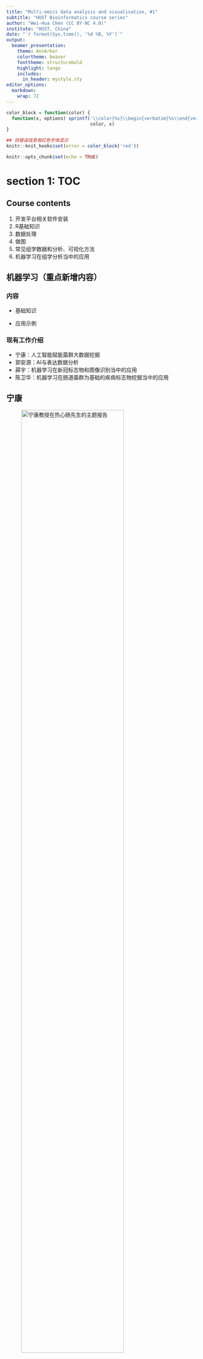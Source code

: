 ```yaml
---
title: "Multi-omics data analysis and visualisation, #1"
subtitle: "HUST Bioinformatics course series"
author: "Wei-Hua Chen (CC BY-NC 4.0)"
institute: "HUST, China"
date: "`r format(Sys.time(), '%d %B, %Y')`"
output: 
  beamer_presentation:
    theme: AnnArbor
    colortheme: beaver
    fonttheme: structurebold
    highlight: tango
    includes:
      in_header: mystyle.sty
editor_options: 
  markdown: 
    wrap: 72
---
```


```r
color_block = function(color) {
  function(x, options) sprintf('\\color{%s}\\begin{verbatim}%s\\end{verbatim}',
                               color, x)
}

## 将错误信息用红色字体显示
knitr::knit_hooks$set(error = color_block('red'))
```

```r
knitr::opts_chunk$set(echo = TRUE)
```

# section 1: TOC

## Course contents

1.  开发平台相关软件安装
2.  R基础知识
3.  数据处理
4.  做图
5.  常见组学数据和分析、可视化方法
6.  机器学习在组学分析当中的应用

## 机器学习（重点新增内容）

### 内容

-   基础知识

-   应用示例

### 现有工作介绍

-   宁康：人工智能赋能菌群大数据挖掘
-   郭安源：AI与表达数据分析
-   薛宇：机器学习在新冠标志物和图像识别当中的应用
-   陈卫华：机器学习在肠道菌群为基础的疾病标志物挖掘当中的应用

## 宁康

![宁康教授在热心肠先生的主题报告](images/talk01/ML-kangning.png){width="80%"}

[SOHU页面](https://www.sohu.com/a/438990464_185627)

## 郭安源

![Advanced Science (2019 IF:
15.84)](images/talk01/ML-anyuan.png){width="60%"}

截止2021年3月7日，已被引用60次 (Google Scholar)

## 薛宇

![Nature BME & Immunity
(IF\>20)](images/talk01/ML-xueyu.png){width="60%"}

机器学习在新冠标志物和图像识别当中的应用

## 陈卫华

![Cell Metabolism (2019 IF:
21.56)](images/talk01/ML-weihuachen.png){width="60%"}

机器学习在肠道菌群为基础的疾病标志物挖掘当中的应用

## 用肠道菌群profile一次诊断多种疾病

![mSystems (2019 IF: 6.6)](images/talk01/ML_mSystems.png){width="65%"}

诊断多种常见肠病的机器学习模型

## Class rules

1.  每次随机点名
2.  课堂随机提问
3.  每人2次无理由缺课机会，占平时成绩的一半
4.  考试、平时成绩各占总成绩的50%

注: 严格按以上进行，如多次表现不好，可能会不及格

# section 2: why choose R?

## R语言简史

1993到2000这段时间R只在小范围内流传。2000年之后开始大爆发，用户数量直线上升。除去R本身的优秀之外，这种爆发与多个因素有关，比如自由软件的兴起，Linux的成熟等等；经济危机也促进大家采用免费的自由软件替代统计领域的传统强者如SPSS、SAS和Matlab等（注：均为收费软件）。

首先，越来越多的学术文章使用R作为分析工具。根据来自著名学术搜索引擎Google
Scholar（谷歌学术）的数据，R的流行趋势有以下两个特点：1）在学术领域的市场份额逐年增加，且增势迅猛，2）R是为数不多市场份额增加的统计软件之一。

接下来我们就用R把这个趋势画出来！如下面代码所示，所需代码包括4个部分：装入所需要的包，读取数据，处理数据和作图。运行这段代码，既专业又美观的图片就生成了！

## R的流行性调查

代码 \fontsize{7}{8}\selectfont

```r
library("ggplot2"); library("reshape2");

dat <- read.csv(file = "data/talk01/chaper01_preface_scholarly_impact_2012.4.9.csv");

cols.subset <- c("Year", "JMP","Minitab","Stata","Statistica","Systat","R");
Subset <- dat[ , cols.subset];
ScholarLong <- melt(Subset, id.vars = "Year");
names(ScholarLong) <- c("Year","Software", "Hits");

plot1 <- 
  ggplot(ScholarLong, aes(Year, Hits, group=Software)) + #准备
    geom_smooth(aes(fill=Software), position="fill", method="loess") + #画图
    ggtitle("Market share") + #设置图标题
    scale_x_continuous("Year") + # 改变X轴标题
    scale_y_continuous("Google Scholar %", labels = NULL ) +
    theme(axis.ticks = element_blank(),  text = element_text(size=14)) + 
    guides(fill=guide_legend( title = "Software",  reverse = F )) + 
    geom_text(data = data.frame( Year = 2011,  Software = "R", Hits = 0.10 ),
              aes(label = Software), hjust = 0, vjust = 0.5);
```

## Market share, result

```r
plot1
```

**注**：这里移除了市场占有率较大的SAS和SPSS

## R的招聘趋势

其次，统计分析相关工作的招聘信息中要求申请者会用R的也越来越多了。根据美国招聘搜索引擎indeed.com的数据，自2005年（此搜索引擎提供的最早数据）起，需要用到R的招聘信息占总体招聘的比例逐年上升，目前仅排在SAS和Matlab之后，处于第3位。而且，除了Stata之外，R是唯一一个占比上升。

同样的，我们用R把这个趋势画出来！

## R job trends

代码 \fontsize{7}{8}\selectfont

```r
library("ggplot2"); ## 主作图包

##2. -- 读取数据 --
dat <- read.table(file ="data/talk01/chaper01_preface_indeed_com_stats_2015.txt", 
                  header = T, as.is = T);
##3. 处理数据
dat$date <- as.Date(dat$date); ## 把第一列改为日期

#根据job对software进行调整
dat <- transform(dat, software = reorder(software, job)); 

plot2 <-
  ggplot( dat, aes( date, job, group = software, colour = software) ) +
    geom_line( size = 0.8  ) +
    ggtitle("Job trends (data from indeed.com)") + #设置图标题
    xlab("Year") + ylab("%") +
    #改变字体大小;要放在theme_grey()后面  
    theme( text = element_text(size=14) ) + 
    guides(colour=guide_legend( title = "Tool",  reverse = TRUE )) +
    scale_colour_brewer(palette="Set1") + #改变默认颜色
    geom_text(data = dat[dat$date == "2015-01-01" & dat$software %in% c("R"), ], 
              aes(label = software), hjust = 0, vjust = 0.5);
```

## R job trends, plot

```r
plot2;
```

## Programming language trends 2016 vs 2015

![Worldwide Google Trends, Dec 2016 vs Dec
2015](images/talk01/google_trends.png){width="70%"}

## Github pulls, 2017

![Github pulls,
2017](images/talk01/github_Most-pull-requests-1.png){height="50%"}

## Popularity by year

![popularity by year from 2008 to
2018](images/talk01/programming_language_popularity_by_years_2008_2018.png){height="50%"}

## Popularity by year, cont.

![yet another
statistics](images/talk01/R_python_and_matlab.png){height="50%"}

Data from:
<http://blog.revolutionanalytics.com/2018/06/pypl-programming-language-trends.html>
Accessed on: Sep 24, 2018

## Programming languages for bioinformatics

### Perl或Python

-   强大的文本处理能力（包括序列）
-   不错的运行速度（尤其是Python）
-   强大的生信和统计学扩展包（尤其是Python）
-   方便的并行计算

### R

-   强大的格式数据处理能力（二维表格, dplyr）
-   无以伦比的统计学专业性
-   专业而好看的数据可视化软件（ggplot2）
-   专业的生信扩展包（Bioconductor）
-   超级好用的整合开发环境IDE（RStudio）

## 我用过的 programming languages

```{=tex}
\begin{columns}
\begin{column}{0.48\textwidth}
\begin{itemize}
\item - C
\item -  \textbf{Perl}
\item -  \textbf{R}
\item -  \textbf{PHP}
\item -  \textbf{Java}
\item -  \textbf{MySQL}
\item -  HTML
\item -  Javascript
\end{itemize}

\href{https://www.evolgenius.info/evolview}{Evolview ver3.0}

cited 154 times in 2020 (ver2+3), 53 so far (as of April 10, 2021)

\end{column}
\begin{column}{0.48\textwidth}

\begin{figure}
  \includegraphics[width=\linewidth]{images/talk01/evolview_showcase3.png}
  \caption{.Evolview showcase 3}
  \label{fig:evolviewshowcase03}
\end{figure}

\end{column}
\end{columns}
```
## 网站链接、参考文献和扩展阅读

综上所述，R已经是最流行的免费统计分析软件，排名仅在几个传统的分析软件之后，而且大有赶超它们的趋势。学好R，不仅有助于在学术研究领域的发展，对找工作也有不少的帮助。

-   R的官方网站: <http://www.r-project.org>
-   R档案综合网络，即CRAN(Comprehensive R Archive Network):
    <http://cran.r-project.org/>
-   ggplot2: <http://ggplot2.org/>
-   RStudio: <http://www.rstudio.com/>
-   如何从Google Scholar抓取引用数据:
    <http://librestats.com/2012/04/12/statistical-software-popularity-on-google-scholar/>
-   indeed招聘趋势: www.indeed.com/jobtrends
-   R for data science: <https://r4ds.had.co.nz> (必读！！)

# Section 3: setting up working enviroment

## Install R

Go go <https://mirrors.tuna.tsinghua.edu.cn/CRAN/>
(清华镜像)，R支持主流的操作系统包括Linux，Windows和MacOS，请根据操作系统下载对应的安装文件。如下图所示：

![选择合适的安装包](images/talk01/download_R_from_selected_mirror.png){width="80%"}

新版本的Mac OS
X还需要安装XQuartz(<http://xquartz.macosforge.org/landing/>)。某些还需要用到Xcode，可以从App
Store免费安装。

## Install R on Linux

目前大多Linux发行版都带有R，因此可直接使用。从CRAN下载文件进行安装稍嫌复杂，要求用户对Linux系统有一定的了解，而且需要有管理员权限。建议初级用户在Linux高手指导下安装。
点击上图中的"Download R for
Linux"后，发行版为Redhat（红帽）或Suse的用户要先阅读网站上提供的readme或readme.html文件，然后其中的指示进行安装。这里就不再累述了。

![R安装包文件名](images/talk01/R_linux_installer_name.png){width="80%"}

## R studio

RStudio可以从http://www.rstudio.com/products/rstudio/download/下载，支持等主流的操作系统。

![RStudio website main
page](images/talk01/rstudio_mainpage_screenshot.png){height="50%"}

## R studio versions

RStudio 有商业和免费版本；也有server版 ![Rstudio
versions](images/talk01/RStudio_versions.png){width="100%"}

## R studio, cont.

RStudio运行时的界面如下图所示，除了顶部的菜单栏工具栏之外，主界面还包括4个子窗口：

![R studio
单机版主界面](images/talk01/RStudio_interface.png){width="355"}

## R studio, cont.

### 1. 代码编辑器

-   具有代码编辑、语法高亮、代码和变量提示、代码错误检查等功能
-   选中并向R控制台（窗口2）发送并运行代码。用快捷键Ctrl+Enter（MacOS下是Cmd+Enter）进行代码发送。没有代码选中时，发送光标所在行的代码
-   可同时打开编辑多个文件
-   除R代码外，还支持C++、R MarkDown、HTML等其它文件的编辑
-   也可用于显示数据

### 2. R console

-   可在此直接输入各种命令并查看运行结果。支持代码提示

### 3. 变量列表及代码运行的历史记录

## R studio, cont.

### 4. 其它窗口

-   当前工作目录下的文件列表
-   作图结果
-   可用和已安装的扩展包；在这里可以直接安装新的和升级已有的扩展包
-   帮助

注意，子窗口之间可以通过快捷键 Ctr+子窗口编号 进行切换。如 Ctrl+1
可以切换到代码编辑子窗口， Ctrl+2 则切换到R控制台。

### 其它特点

-   创建、管理 projects

## R studio 特点详解

### 代码提示/自动完成

**子窗口1和2**都提供有代码提示功能，即：用户输入3个字母时，RStudio会列出所有前3个字母相同的变量或函数名供用户选择；用户可通过键盘的上下键选择，然后用Enter（回车）选定，非常方便。
变量或函数名前面的小图标表示了它们的类型；如果当前高亮的是函数，RStudio还会显示其部分帮助内容。

![R studio code
autocomplete](images/talk01/RStudio_code_autocomplete.png){height="20%"}

## R studio 特点详解, cont.

### 查看变量内容

**子窗口3**内会列出所有当前使用的变量、变量的类型以及大小，如下图：

![loaded variables](images/talk01/Rstudio_variables.png){height="20%"}

有些简单变量，如数组，RStudio会直接显示其部分值；对于复杂一些的变量，比如data.frame（类似于二维表格），则可以点击变量名前边的小三角标识展开其内容。
当变量的最右侧出现小网格状图标时（如上图箭头所指位置），点击它们后可以在子窗口2内察看。

## R studio 特点详解, cont.

### 导出作图并选择导出格式

RStudio的**第4子窗口**里集中了许多有用的功能，组织在不同的'Tab'（标签）内。比如作图（plots），不仅可以察看画图的结果，还可以导出当前图像至硬盘，或拷贝至剪贴板；如下图所示。支持导出格式有png和pdf。

![export active plot to various graphical
formats](images/talk01/RStudio_export_plots.png){height="30%"}

## R studio 特点详解, cont.

### 查看已安装的**包**

通过**第4子窗口**的"包"（Packages）标签内的工具，用户可以很方便的查看已安装的包：

![Check installed
packages](images/talk01/RStudio_installed_packages.png){height="30%"}

## install new package(s)

同样通过**第4子窗口**的"包"（Packages）标签内的工具，安装新的包：

![install new
package](images/talk01/RStudio_install_package.png){height="50%"}

## Packages needed for this study

大部分包都由 RStudio
公司提供；包括：ggplot2，tidyr，readr，stringr等。可以用以下命令一次性安装。不过，为方便读者直接从后面章节阅读，在每一次使用新包时，我们会再次进行提示安装方法。

\FontSmall

```r
install.packages( c("ggplot2", "tidyr", "readr", "stringr") );
```

\FontNormal

也可以单独安装：

\FontSmall

```r
install.packages( "ggplot2" ); #安装作图用的ggplot2
install.packages( "tidyr" ); # 数据处理用等
```

\FontNormal

第一次运行命令 install.packages()
时，系统会提示选择镜像网站；请选择地理位置上距你最近的镜像（比如中国）。

## install packages, cont.

You can also choose your CRAN mirror manually (recommended when
installing takes a long time):

\FontSmall

```r
chooseCRANmirror();
```

\FontNormal

![Choose CRAN mirror](images/talk01/choosecran_mirror.png){height="40%"}

You can also use `chooseBioCmirror();` to choose mirror for
[BioConductor](https://bioconductor.org/) packages.

## Packages needed for this study, cont.

实际上，以上包属于一个meta-package，我们只需要安装它就可以了：

\FontSmall

```r
install.packages("tidyverse")
```

\FontNormal

它是以下包的集合，都由 <https://www.tidyverse.org> 开发：

![tidyverse: a mega package](images/talk01/tidyverse.png){width="43%"}

## R studio server

### 特点：

-   在服务器上安装，使用服务器的强大计算资源
-   通过网页登录，使用服务器帐号密码（方便，安全）
-   一直运行

![RStudio server web login form (w/ linux
account)](images/talk01/rstudio_server_login_page_web.png){height="30%"}

## R studio server, cont.

![RStudio server
界面（通过浏览器）](images/talk01/rstudio_server_interface.png){width="100%"}

## R studio packages for data science

### all part of (业界良心) tidyverse

-   dplyr: 强大且方便的数据处理
-   tydyr：数据转换工具
-   readr：方便的文件IO
-   stringr：文本处理
-   Tibble：代替 data.frame 的 下一代数据存储格式
-   purr：（暂时还未用到的包 \~\~ ）

## R studio packages for data visualisation

### tidyverse

-   ggplot2：专业好用（但学习曲线很陡）的画图工具

    -   <http://ggplot2.tidyverse.org>
    -   gallery: <http://www.ggplot2-exts.org/gallery/>

![surminer
<https://rpkgs.datanovia.com/survminer/index.html>](images/talk01/suvminer_example_output.png){width="42%"}

## RStudio packages for data visualisation, cont.

### ggvis (currently ver0.4): <http://ggvis.rstudio.com>

-   from the **ggplot2** team
-   create interactive graphics in RStudio and web browser
-   [top 50 ggplot2
    visualisations](http://r-statistics.co/Top50-Ggplot2-Visualizations-MasterList-R-Code.html)

![ggvis example plots](images/talk01/ggvis_v0_4.png){width="40%"}

## RStudio packages for data visualisation, cont.

### Shiny: <http://shiny.rstudio.com/gallery/>

-   build professional, interactive visualizations
-   equipped with popular web widgets
-   can be deployed as independent websites

![Shiny website example:
<http://shiny.rstudio.com/gallery/bus-dashboard.html>](images/talk01/shiny_example.png){height="30%"}

## RStudio packages for data visualisation, cont.

### other packages

-   rmarkdown : create professional documents
-   knitr: convert rmarkdown to pdf, html and more ...

# Section 4: other tools used in our group

## Database tools

-   MySQL
-   phpmyadmin

![phpmyadmin login page using web
browser](images/talk01/phpMyAdmin.png){height="40%"}

## Database tools, cont.

![phpmyadmin database
view](images/talk01/phpmyadmin_database_view.png){height="50%"}

## other tools

### programming languages

-   R
-   Python
-   Perl

### code depository

-   Github
-   Github desktop
-   Atom (general-purpose text editor and more)

### web development

-   AngularJS
-   Vue.js
-   Bootstrap
-   plot.ly (interactive visualisation)

## An example: cross-talking among tools

Here I use the following to show how we process data in our lab:

\FontSmall

```r
library(RMySQL); 
library(dplyr);

mysql.dbname = "r4ds_test";
dbCon <- dbConnect(MySQL(), user="r4ds", password="r4ds", 
                   dbname=mysql.dbname,
                   unix.socket="/Applications/XAMPP/xamppfiles/var/mysql/mysql.sock");

dat <- dbGetQuery(dbCon, "SELECT * FROM grades_stats");

## -- 任务： 为每个人计算：平均成绩、上课总数、及格门数、不及格门数
stats <- dat %>% group_by(name) %>% 
  summarise( avg_grade = mean(grade), count = n(), 
             passed = sum(  grade >= 60  ), failed = sum( grade  < 60  ) ) %>% 
  arrange( -avg_grade );
```

## Show the data

```r
## -- 显示原始数据 --
knitr::kable(dat);
```

## and show the results

```r
## 显示计算结果
knitr::kable(stats);
```

## Concluding remarks

-   生信分析必备编程语言
-   强大、专业又好用
-   RStudio及其众多扩展包
-   To be continued

### About the course

-   all codes are available at Github:
    <https://github.com/evolgeniusteam/R-for-bioinformatics>

### 作业

-   安装R、RStudio
-   熟悉Github
-   自学R编程
